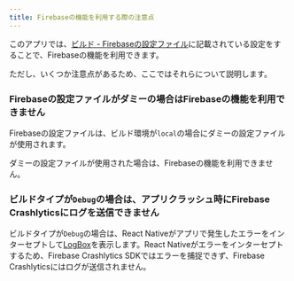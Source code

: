 ```yaml
---
title: Firebaseの機能を利用する際の注意点
---
```


このアプリでは、[ビルド - Firebaseの設定ファイル](../build-configuration/firebase-setting-file)に記載されている設定をすることで、Firebaseの機能を利用できます。

ただし、いくつか注意点があるため、ここではそれらについて説明します。

### Firebaseの設定ファイルがダミーの場合はFirebaseの機能を利用できません

Firebaseの設定ファイルは、ビルド環境が`local`の場合にダミーの設定ファイルが使用されます。

ダミーの設定ファイルが使用された場合は、Firebaseの機能を利用できません。

### ビルドタイプが`Debug`の場合は、アプリクラッシュ時にFirebase Crashlyticsにログを送信できません

ビルドタイプが`Debug`の場合は、React Nativeがアプリで発生したエラーをインターセプトして[LogBox](https://reactnative.dev/docs/debugging#logbox)を表示します。React Nativeがエラーをインターセプトするため、Firebase Crashlytics SDKではエラーを捕捉できず、Firebase Crashlyticsにはログが送信されません。
